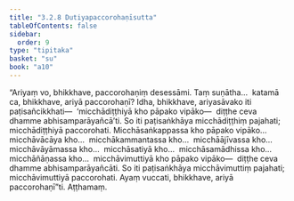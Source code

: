 ```yaml
---
title: "3.2.8 Dutiyapaccorohaṇīsutta"
tableOfContents: false
sidebar:
  order: 9
type: "tipitaka"
basket: "su"
book: "a10"
---
```



<DynamicBreadcrumb />

<Division number="120" book="a10" bookNo="17" page="449">

<Paragraph number="1073" book="a10">
“Ariyaṃ vo, bhikkhave, paccorohaṇiṃ desessāmi. Taṃ suṇātha…  katamā ca, bhikkhave, ariyā paccorohaṇī? Idha, bhikkhave, ariyasāvako iti paṭisañcikkhati—  ‘micchādiṭṭhiyā kho pāpako vipāko—  diṭṭhe ceva dhamme abhisamparāyañcā’ti. So iti paṭisaṅkhāya micchādiṭṭhiṃ pajahati; micchādiṭṭhiyā paccorohati. Micchāsaṅkappassa kho pāpako vipāko…  micchāvācāya kho…  micchākammantassa kho…  micchāājīvassa kho…  micchāvāyāmassa kho…  micchāsatiyā kho…  micchāsamādhissa kho…  micchāñāṇassa kho…  micchāvimuttiyā kho pāpako vipāko—  diṭṭhe ceva dhamme abhisamparāyañcāti. So iti paṭisaṅkhāya micchāvimuttiṃ pajahati; micchāvimuttiyā paccorohati. Ayaṃ vuccati, bhikkhave, ariyā paccorohaṇī”ti.

</Paragraph>
</Division>

<Paragraph number="1074" type="center" book="a10">
Aṭṭhamaṃ.
</Paragraph>